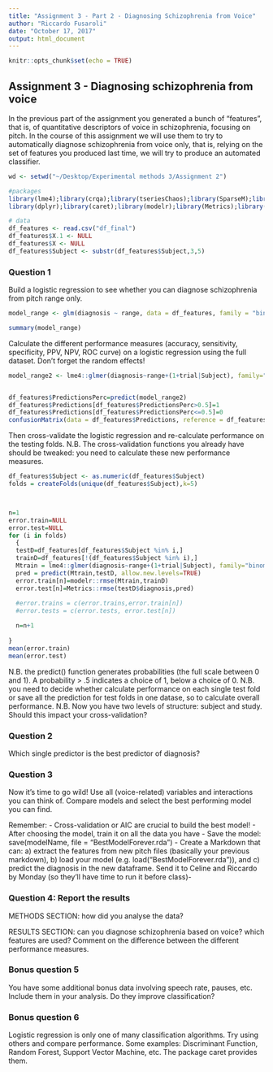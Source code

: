```yaml
---
title: "Assignment 3 - Part 2 - Diagnosing Schizophrenia from Voice"
author: "Riccardo Fusaroli"
date: "October 17, 2017"
output: html_document
---
```


```r
knitr::opts_chunk$set(echo = TRUE)
```

## Assignment 3 - Diagnosing schizophrenia from voice

In the previous part of the assignment you generated a bunch of "features", that is, of quantitative descriptors of voice in schizophrenia, focusing on pitch.
In the course of this assignment we will use them to try to automatically diagnose schizophrenia from voice only, that is, relying on the set of features you produced last time, we will try to produce an automated classifier.

```r
wd <- setwd("~/Desktop/Experimental methods 3/Assignment 2")

#packages
library(lme4);library(crqa);library(tseriesChaos);library(SparseM);library(nonlinearTseries)
library(dplyr);library(caret);library(modelr);library(Metrics);library(stringr);library(tibble)

# data
df_features <- read.csv("df_final")
df_features$X.1 <- NULL
df_features$X <- NULL
df_features$Subject <- substr(df_features$Subject,3,5)

```

### Question 1
Build a logistic regression to see whether you can diagnose schizophrenia from pitch range only.
```r
model_range <- glm(diagnosis ~ range, data = df_features, family = "binomial")

summary(model_range)
```

Calculate the different performance measures (accuracy, sensitivity, specificity, PPV, NPV, ROC curve) on a logistic regression using the full dataset. Don't forget the random effects!
```r
model_range2 <- lme4::glmer(diagnosis~range+(1+trial|Subject), family="binomial",data = df_features)


df_features$PredictionsPerc=predict(model_range2)
df_features$Predictions[df_features$PredictionsPerc>0.5]=1
df_features$Predictions[df_features$PredictionsPerc<=0.5]=0
confusionMatrix(data = df_features$Predictions, reference = df_features$diagnosis, positive = "0")

```


Then cross-validate the logistic regression and re-calculate performance on the testing folds. N.B. The cross-validation functions you already have should be tweaked: you need to calculate these new performance measures.
```r
df_features$Subject <- as.numeric(df_features$Subject)
folds = createFolds(unique(df_features$Subject),k=5)



n=1
error.train=NULL
error.test=NULL
for (i in folds)
  {
  testD=df_features[df_features$Subject %in% i,]
  trainD=df_features[!(df_features$Subject %in% i),]
  Mtrain = lme4::glmer(diagnosis~range+(1+trial|Subject), family="binomial", data = df_features)
  pred = predict(Mtrain,testD, allow.new.levels=TRUE)
  error.train[n]=modelr::rmse(Mtrain,trainD)
  error.test[n]=Metrics::rmse(testD$diagnosis,pred)
  
  #error.trains = c(error.trains,error.train[n])
  #error.tests = c(error.tests, error.test[n])

  n=n+1
  
}
mean(error.train)
mean(error.test)

```

N.B. the predict() function generates probabilities (the full scale between 0 and 1). A probability > .5 indicates a choice of 1, below a choice of 0.
N.B. you need to decide whether calculate performance on each single test fold or save all the prediction for test folds in one datase, so to calculate overall performance.
N.B. Now you have two levels of structure: subject and study. Should this impact your cross-validation?





### Question 2

Which single predictor is the best predictor of diagnosis?

### Question 3

Now it's time to go wild! Use all (voice-related) variables and interactions you can think of. Compare models and select the best performing model you can find.

Remember:
- Cross-validation or AIC are crucial to build the best model!
- After choosing the model, train it on all the data you have
- Save the model: save(modelName, file = "BestModelForever.rda")
- Create a Markdown that can: a) extract the features from new pitch files (basically your previous markdown), b) load your model (e.g. load("BestModelForever.rda")), and c) predict the diagnosis in the new dataframe.
Send it to Celine and Riccardo by Monday (so they'll have time to run it before class)-

### Question 4: Report the results

METHODS SECTION: how did you analyse the data?

RESULTS SECTION: can you diagnose schizophrenia based on voice? which features are used? Comment on the difference between the different performance measures.

### Bonus question 5

You have some additional bonus data involving speech rate, pauses, etc. Include them in your analysis. Do they improve classification?

### Bonus question 6

Logistic regression is only one of many classification algorithms. Try using others and compare performance. Some examples: Discriminant Function, Random Forest, Support Vector Machine, etc. The package caret provides them.
